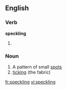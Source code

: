 ==English==

===Verb===
'''speckling'''

# {{present participle of|speckle}}

===Noun===
{{en-noun}}

# A pattern of small [[spot]]s
# [[ticking]] (the fabric)

[[fr:speckling]]
[[vi:speckling]]